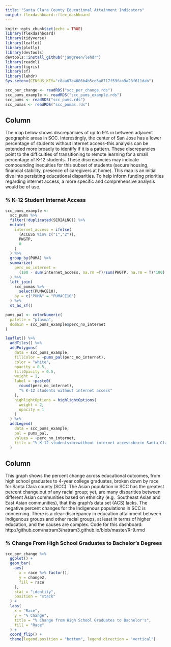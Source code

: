 ```yaml
---
title: "Santa Clara County Educational Attainment Indicators"
output: flexdashboard::flex_dashboard
---
```


```r
knitr::opts_chunk$set(echo = TRUE)
library(flexdashboard)
library(tidyverse)
library(leaflet)
library(plotly)
library(devtools)
devtools::install_github("jamgreen/lehdr")
library(readxl)
library(tigris)
library(sf)
library(lehdr)
Sys.setenv(CENSUS_KEY="c8aa67e4086b4b5ce3a8717f59faa9a28f611dab")

scc_per_change <- readRDS("scc_per_change.rds")
scc_pums_example <- readRDS("scc_pums_example.rds")
scc_pums <- readRDS("scc_pums.rds")
scc_pumas <- readRDS("scc_pumas.rds")
```

Column
-------------------------------------

The map below shows discrepancies of up to 9% in between adjacent geographic 
areas in SCC. Interestingly, the center of San Jose has a lower percentage of 
students without internet access--this analysis can be extended more broadly 
to identify if it is a pattern. These discrepancies point to the difficulties 
of transitioning to remote learning for a small percentage of K-12 students. 
These discrepancies may indicate compounding inequities for this subset of 
students (secure housing, financial stability, presence of caregivers at home). 
This map is an initial dive into persisting educational disparities. To help 
inform funding priorities regarding internet access, a more specific and 
comprehensive analysis would be of use.

### % K-12 Student Internet Access

```r
scc_pums_example <-
  scc_pums %>% 
  filter(!duplicated(SERIALNO)) %>% 
  mutate(
    internet_access = ifelse(
      (ACCESS %in% c("1","2")),
      PWGTP,
      0
    )
  ) %>% 
  group_by(PUMA) %>% 
  summarize(
    perc_no_internet =
      (100 - sum(internet_access, na.rm =T)/sum(PWGTP, na.rm = T)*100)
  ) %>% 
  left_join(
    scc_pumas %>% 
      select(PUMACE10),
    by = c("PUMA" = "PUMACE10")
  ) %>% 
  st_as_sf()

pums_pal <- colorNumeric(
  palette = "plasma",
  domain = scc_pums_example$perc_no_internet
)

leaflet() %>%
  addTiles() %>% 
  addPolygons(
    data = scc_pums_example,
    fillColor = ~pums_pal(perc_no_internet),
    color = "white",
    opacity = 0.5,
    fillOpacity = 0.5,
    weight = 1,
    label = ~paste0(
      round(perc_no_internet), 
      "% K-12 students without internet access"
    ),
    highlightOptions = highlightOptions(
      weight = 2,
      opacity = 1
    )
  ) %>% 
  addLegend(
    data = scc_pums_example,
    pal = pums_pal,
    values = ~perc_no_internet,
    title = "% K-12 students<br>without internet access<br>in Santa Clara County"
  )
```

Column
-------------------------------------

This graph shows the percent change across educational outcomes, from high 
school graduates to 4-year college graduates, broken down by race for Santa 
Clara county (SCC). The Asian population in SCC has 
the greatest percent change out of any racial group; yet, are many 
disparities between different Asian communities based on ethnicity (e.g. 
Southeast Asian and East Asian communities), that this graph’s data set (ACS) 
lacks. The negative percent changes for the Indigenous populations in SCC is 
concerning. There is a clear discrepancy in education attainment between 
Indigenous groups and other racial groups, at least in terms of higher 
education, and the causes are complex. Code for this dashboard: 
http://github.com/natram3/natram3.github.io/blob/master/R-9.rmd


### % Change From High School Graduates to Bachelor’s Degrees


```r
scc_per_change %>% 
  ggplot() +
  geom_bar(
    aes(
      x = race %>% factor(),
      y = change2,
      fill = race
    ),
    stat = "identity",
    position = "stack"
  ) +
  labs(
    x = "Race",
    y = "% Change",
    title = "% Change from High School Graduates to Bachelor's",
    fill = "Race"
  ) + 
  coord_flip() + 
  theme(legend.position = "bottom", legend.direction = "vertical")
```
